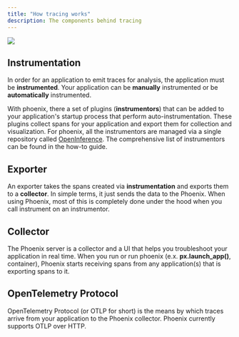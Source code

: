 ```yaml
---
title: "How tracing works"
description: The components behind tracing
---
```


<Frame caption="The phoenix server is collector of traces over OTLP">
  <img src="https://storage.googleapis.com/arize-phoenix-assets/assets/images/phoenix-docs-images/deef2289-image.jpeg" />
</Frame>

## Instrumentation

In order for an application to emit traces for analysis, the application must be **instrumented**. Your application can be **manually** instrumented or be **automatically** instrumented.

With phoenix, there a set of plugins (**instrumentors**) that can be added to your application's startup process that perform auto-instrumentation. These plugins collect spans for your application and export them for collection and visualization. For phoenix, all the instrumentors are managed via a single repository called [OpenInference](https://github.com/Arize-ai/openinference). The comprehensive list of instrumentors can be found in the how-to guide.

## Exporter

An exporter takes the spans created via **instrumentation** and exports them to a **collector**. In simple terms, it just sends the data to the Phoenix. When using Phoenix, most of this is completely done under the hood when you call instrument on an instrumentor.

## Collector

The Phoenix server is a collector and a UI that helps you troubleshoot your application in real time. When you run or run phoenix (e.x. **px.launch\_app()**, container), Phoenix starts receiving spans from any application(s) that is exporting spans to it.

## OpenTelemetry Protocol

OpenTelemetry Protocol (or OTLP for short) is the means by which traces arrive from your application to the Phoenix collector. Phoenix currently supports OTLP over HTTP.